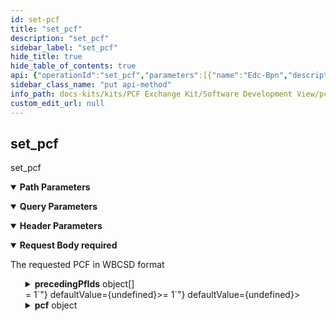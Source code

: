 ```yaml
---
id: set-pcf
title: "set_pcf"
description: "set_pcf"
sidebar_label: "set_pcf"
hide_title: true
hide_table_of_contents: true
api: {"operationId":"set_pcf","parameters":[{"name":"Edc-Bpn","description":"The caller's Catena-X BusinessPartnerNumber","example":"BPNL0000005AMPL3","in":"header","required":true,"schema":{"type":"string"}},{"name":"productId","description":"ID of the product/material the PCF referring to","example":"urn:id:8534x67","in":"path","required":true,"schema":{"type":"string"}},{"name":"requestId","description":"ID identifying the request call (same as within original PCF request), if the PUT is responding to a call. Can be dismissed in a PCF update call.","example":"2daa49aa-ee16-4df3-bca3-69ddead40419","in":"query","required":false,"schema":{"type":"string"}}],"requestBody":{"description":"The requested PCF in WBCSD format","required":true,"content":{"application/json":{"schema":{"description":"A Product (Carbon) Footprint represents the carbon footprint of a product with values as specified in the Catena-X PCF Rulebook in accordance with the WBCSD (World Business Council for Sustainable Development) Pathfinder framework and the technical specifications for PCF Data Exchange (Version 2.0.0) from the WBCSD/ PACT initiative.","type":"object","properties":{"id":{"description":"Mandatory: The product footprint identifier as specified in the Catena-X PCF Rulebook (Version 3.0.0) in accordance with the technical specifications for PCF Data Exchange (Version 2.0.0) from the WBCSD (World Business Council for Sustainable Development)/ PACT initiative.","x-samm-aspect-model-urn":"urn:samm:io.catenax.pcf:7.0.0#id","type":"string","pattern":"(^[0-9a-fA-F]{8}-[0-9a-fA-F]{4}-[0-9a-fA-F]{4}-[0-9a-fA-F]{4}-[0-9a-fA-F]{12}$)|(^urn:uuid:[0-9a-fA-F]{8}-[0-9a-fA-F]{4}-[0-9a-fA-F]{4}-[0-9a-fA-F]{4}-[0-9a-fA-F]{12}$)"},"specVersion":{"description":"Mandatory: Version of the product footprint data specification as defined in the Catena-X PCF Rulebook (Version 3.0.0) in accordance with the technical specifications for PCF Data Exchange (Version 2.0.0) from the WBCSD (World Business Council for Sustainable Development)/ PACT initiative.","x-samm-aspect-model-urn":"urn:samm:io.catenax.pcf:7.0.0#specVersion","type":"string"},"partialFullPcf":{"description":"Mandatory: Indicator for partial or full PCF (Product Carbon Footprint) declaration as specified in the Catena-X PCF Rulebook (Version 3.0.0).","x-samm-aspect-model-urn":"urn:samm:io.catenax.pcf:7.0.0#partialFullPcf","type":"string","enum":["Cradle-to-gate","Cradle-to-grave"]},"precedingPfIds":{"description":"Optional: Set of preceding PCF (Product Carbon Footprint) identifiers without duplicates as specified in the Catena-X PCF Rulebook (Version 3.0.0) in accordance with the WBCSD (World Business Council for Sustainable Development) Pathfinder framework and the technical specifications for PCF Data Exchange (Version 2.0.0) from the WBCSD/ PACT initiative. Declared as \"optional\" in WBCSD, needs to be covered by application.","x-samm-aspect-model-urn":"urn:samm:io.catenax.pcf:7.0.0#precedingPfIds","type":"array","items":{"description":"Entity for defining a preceding PCF (Product Carbon Footprint) identifier entity as specified in the Catena-X PCF Rulebook (Version 3.0.0) in accordance with the technical specifications for PCF Data Exchange (Version 2.0.0) from the WBCSD (World Business Council for Sustainable Development)/ PACT initiative.","x-samm-aspect-model-urn":"urn:samm:io.catenax.pcf:7.0.0#PrecedingPfId","type":"object","properties":{"id":{"description":"Mandatory: The product footprint identifier as specified in the Catena-X PCF Rulebook (Version 3.0.0) in accordance with the technical specifications for PCF Data Exchange (Version 2.0.0) from the WBCSD (World Business Council for Sustainable Development)/ PACT initiative.","x-samm-aspect-model-urn":"urn:samm:io.catenax.pcf:7.0.0#id","type":"string","pattern":"(^[0-9a-fA-F]{8}-[0-9a-fA-F]{4}-[0-9a-fA-F]{4}-[0-9a-fA-F]{4}-[0-9a-fA-F]{12}$)|(^urn:uuid:[0-9a-fA-F]{8}-[0-9a-fA-F]{4}-[0-9a-fA-F]{4}-[0-9a-fA-F]{4}-[0-9a-fA-F]{12}$)"}},"required":["id"]}},"version":{"description":"Mandatory: Version of the product (carbon) footprint as specified in the Catena-X PCF Rulebook (Version 3.0.0) in accordance with the technical specifications for PCF Data Exchange (Version 2.0.0) from the WBCSD (World Business Council for Sustainable Development)/ PACT initiative. In Catena-X for example set to \"0\" per default.","x-samm-aspect-model-urn":"urn:samm:io.catenax.pcf:7.0.0#version","type":"number","minimum":0},"created":{"description":"Mandatory: Timestamp of the creation of the Product (Carbon) Footprint as specified in the Catena-X PCF Rulebook (Version 3.0.0) in accordance with the technical specifications for PCF Data Exchange (Version 2.0.0) from the WBCSD (World Business Council for Sustainable Development)/ PACT initiative.","x-samm-aspect-model-urn":"urn:samm:io.catenax.pcf:7.0.0#created","type":"string","pattern":"-?([1-9][0-9]{3,}|0[0-9]{3})-(0[1-9]|1[0-2])-(0[1-9]|[12][0-9]|3[01])T(([01][0-9]|2[0-3]):[0-5][0-9]:[0-5][0-9](\\.[0-9]+)?|(24:00:00(\\.0+)?))(Z|(\\+|-)((0[0-9]|1[0-3]):[0-5][0-9]|14:00))?"},"extWBCSD_pfStatus":{"description":"Mandatory: Status indicator of a product (carbon) footprint as specified in the technical specifications for PCF Data Exchange (Version 2.0.0) from the WBCSD (World Business Council for Sustainable Development)/ PACT initiative. WBCSD specific extension, in Catena-X for example set to \"Active\" per default.","x-samm-aspect-model-urn":"urn:samm:io.catenax.pcf:7.0.0#status","type":"string","enum":["Active","Deprecated"]},"validityPeriodStart":{"description":"Optional: Start of interval during which the product (carbon) footprint is declared as valid as specified in the Catena-X PCF Rulebook (Version 3.0.0) in accordance with the technical specifications for PCF Data Exchange (Version 2.0.0) from the WBCSD (World Business Council for Sustainable Development)/ PACT initiative. If specified, the validity period start must be equal to or greater than the reference period end.","x-samm-aspect-model-urn":"urn:samm:io.catenax.pcf:7.0.0#validityPeriodStart","type":"string","pattern":"-?([1-9][0-9]{3,}|0[0-9]{3})-(0[1-9]|1[0-2])-(0[1-9]|[12][0-9]|3[01])T(([01][0-9]|2[0-3]):[0-5][0-9]:[0-5][0-9](\\.[0-9]+)?|(24:00:00(\\.0+)?))(Z|(\\+|-)((0[0-9]|1[0-3]):[0-5][0-9]|14:00))?"},"validityPeriodEnd":{"description":"Optional: End of interval during which the product (carbon) footprint is declared as valid as specified in the Catena-X PCF Rulebook (Version 3.0.0) in accordance with the technical specifications for PCF Data Exchange (Version 2.0.0) from the WBCSD (World Business Council for Sustainable Development)/ PACT initiative.","x-samm-aspect-model-urn":"urn:samm:io.catenax.pcf:7.0.0#validityPeriodEnd","type":"string","pattern":"-?([1-9][0-9]{3,}|0[0-9]{3})-(0[1-9]|1[0-2])-(0[1-9]|[12][0-9]|3[01])T(([01][0-9]|2[0-3]):[0-5][0-9]:[0-5][0-9](\\.[0-9]+)?|(24:00:00(\\.0+)?))(Z|(\\+|-)((0[0-9]|1[0-3]):[0-5][0-9]|14:00))?"},"comment":{"description":"Optional: Additional information and instructions related to the calculation of the product (carbon) footprint as specified in the Catena-X PCF Rulebook (Version 3.0.0) in accordance with the technical specifications for PCF Data Exchange (Version 2.0.0) from the WBCSD (World Business Council for Sustainable Development)/ PACT initiative.","x-samm-aspect-model-urn":"urn:samm:io.catenax.pcf:7.0.0#comment","type":"string"},"companyName":{"description":"Mandatory: Name of the product (carbon) footprint data owner as specified in the Catena-X PCF Rulebook (Version 3.0.0) in accordance with the technical specifications for PCF Data Exchange (Version 2.0.0) from the WBCSD (World Business Council for Sustainable Development)/ PACT initiative.","x-samm-aspect-model-urn":"urn:samm:io.catenax.pcf:7.0.0#companyName","type":"string","minLength":1},"companyIds":{"description":"Mandatory: Non-empty set of Uniform Resource Names (URN). Each value is supposed to uniquely identify the product (carbon) footprint data owner as specified in the Catena-X PCF Rulebook (Version 3.0.0) in accordance with the technical specifications for PCF Data Exchange (Version 2.1.0) from the WBCSD (World Business Council for Sustainable Development)/ PACT initiative. For Catena-X Industry Core compliance the set of URNs must contain at least the Business Partner Number Legal Entity (BPNL) in the specified format urn:bpn:id:BPNL[a-zA-Z0-9]{12}. ","x-samm-aspect-model-urn":"urn:samm:io.catenax.pcf:7.0.0#companyIds","type":"array","items":{"type":"string","format":"uri"},"minItems":1},"productDescription":{"description":"Optional: Free-form description of the product as specified in the Catena-X PCF Rulebook (Version 3.0.0) in accordance with the technical specifications for PCF Data Exchange (Version 2.0.0) from the WBCSD (World Business Council for Sustainable Development)/ PACT initiative.","x-samm-aspect-model-urn":"urn:samm:io.catenax.pcf:7.0.0#productDescription","type":"string"},"productIds":{"description":"Mandatory: Non-empty set of product identifiers. Each value is supposed to uniquely identify the product as specified in the Catena-X PCF Rulebook (Version 3.0.0) in accordance with the technical specifications for PCF Data Exchange (Version 2.1.0) from the WBCSD (World Business Council for Sustainable Development)/ PACT initiative. In Catena-X productId corresponds with Industry Core manufacturerPartId.","x-samm-aspect-model-urn":"urn:samm:io.catenax.pcf:7.0.0#productIds","type":"array","items":{"type":"string","format":"uri"},"minItems":1},"extWBCSD_productCodeCpc":{"description":"Mandatory: UN (United Nations) Product Classification Code (CPC - Central Classification Code) of a given product as specified the technical specifications for PCF Data Exchange (Version 2.0.0) from the WBCSD (World Business Council for Sustainable Development)/ PACT initiative. WBCSD specific extension, which will probably be declared as \"optional\" in a later WBCSD specification version. In Catena-X for example specified with default value \"011-99000\".","x-samm-aspect-model-urn":"urn:samm:io.catenax.pcf:7.0.0#productCategoryCpc","type":"string"},"productName":{"description":"Mandatory: Non-empty trade name of a product as specified in the Catena-X PCF Rulebook (Version 3.0.0) in accordance with the technical specifications for PCF Data Exchange (Version 2.1.0) from the WBCSD (World Business Council for Sustainable Development)/ PACT initiative. In Catena-X productNameCompany corresponds with Industry Core nameAtManufacturer. ","x-samm-aspect-model-urn":"urn:samm:io.catenax.pcf:7.0.0#productNameCompany","type":"string","minLength":1},"pcf":{"description":"A PCF (Product Carbon Footprint) represents the carbon footprint of a product and related data as specified in the Catena-X PCF Rulebook (Version 3.0.0) in accordance with the technical specifications for PCF Data Exchange (Version 2.0.0) from the WBCSD (World Business Council for Sustainable Development)/ PACT initiative.","x-samm-aspect-model-urn":"urn:samm:io.catenax.pcf:7.0.0#pcf","type":"object","allOf":[{"description":"Entity for defining a PCF (Product Carbon Footprint) as specified in the Catena-X PCF Rulebook (Version 3.0.0) in accordance with the technical specifications for PCF Data Exchange (Version 2.0.0) from the WBCSD (World Business Council for Sustainable Development)/ PACT initiative.","x-samm-aspect-model-urn":"urn:samm:io.catenax.pcf:7.0.0#PcfEntity","type":"object","properties":{"declaredUnit":{"description":"Mandatory: Unit of analysis of a product in context of the PCF (product carbon footprint) as specified in the Catena-X PCF Rulebook (Version 3.0.0) in accordance with the technical specifications for PCF Data Exchange (Version 2.0.0) from the WBCSD (World Business Council for Sustainable Development)/ PACT initiative. In Catena-X for example list of valid units includes \"piece\".","x-samm-aspect-model-urn":"urn:samm:io.catenax.pcf:7.0.0#declaredUnit","type":"string","enum":["liter","kilogram","cubic meter","kilowatt hour","megajoule","ton kilometer","square meter","piece"]},"unitaryProductAmount":{"description":"Mandatory: Amount of units contained within a product in context of the PCF (Product Carbon Footprint) as specified in the Catena-X PCF Rulebook (Version 3.0.0) in accordance with the technical specifications for PCF Data Exchange (Version 2.0.0) from the WBCSD (World Business Council for Sustainable Development)/ PACT initiative.","x-samm-aspect-model-urn":"urn:samm:io.catenax.pcf:7.0.0#unitaryProductAmount","type":"number","minimum":0,"exclusiveMinimum":true},"productMassPerDeclaredUnit":{"description":"Mandatory: Mass of a product per declared unit (net, unpackaged) in context of the PCF (Product Carbon Footprint) as specified in the Catena-X PCF Rulebook (Version 3.0.0).","x-samm-aspect-model-urn":"urn:samm:io.catenax.pcf:7.0.0#productMassPerDeclaredUnit","type":"number","minimum":0,"exclusiveMinimum":false},"exemptedEmissionsPercent":{"description":"Mandatory: Applied cut-off percentage of emissions excluded from PCF (Product Carbon Footprint).\nFor accordance with Catena-X PCF Rulebook (Version 3.0.0) <3%.","x-samm-aspect-model-urn":"urn:samm:io.catenax.pcf:7.0.0#exemptedEmissionsPercent","type":"number","maximum":5,"exclusiveMaximum":false,"minimum":0,"exclusiveMinimum":false},"exemptedEmissionsDescription":{"description":"Optional: Rationale behind exclusion of specific PCF (Product Carbon Footprint) emissions as specified in the Catena-X PCF Rulebook (Version 3.0.0) in accordance with the technical specifications for PCF Data Exchange (Version 2.0.0) from the WBCSD (World Business Council for Sustainable Development)/ PACT initiative.","x-samm-aspect-model-urn":"urn:samm:io.catenax.pcf:7.0.0#exemptedEmissionsDescription","type":"string"},"boundaryProcessesDescription":{"description":"Optional: Processes attributable to each lifecycle stage as specified in the Catena-X PCF Rulebook (Version 3.0.0) in accordance with the technical specifications for PCF Data Exchange (Version 2.0.0) from the WBCSD (World Business Council for Sustainable Development)/ PACT initiative.","x-samm-aspect-model-urn":"urn:samm:io.catenax.pcf:7.0.0#boundaryProcessesDescription","type":"string"},"geographyCountrySubdivision":{"description":"Optional: Subdivision of a country which must be an ISO 3166-2 subdivision code as specified in the Catena-X PCF Rulebook (Version 3.0.0) in accordance with the technical specifications for PCF Data Exchange (Version 2.0.0) from the WBCSD (World Business Council for Sustainable Development)/ PACT initiative.","x-samm-aspect-model-urn":"urn:samm:io.catenax.pcf:7.0.0#geographyCountrySubdivision","type":"string","pattern":"([A-Z]{2}-[A-Z0-9]{1,3}|)"},"geographyCountry":{"description":"Optional: Two letter country code that must conform to data type ISO 3166CC as specified in the Catena-X PCF Rulebook (Version 3.0.0) in accordance with the technical specifications for PCF Data Exchange (Version 2.0.0) from the WBCSD (World Business Council for Sustainable Development)/ PACT initiative.","x-samm-aspect-model-urn":"urn:samm:io.catenax.pcf:7.0.0#geographyCountry","type":"string","pattern":"([A-Z]{2})"},"geographyRegionOrSubregion":{"description":"Mandatory: Region according to list as specified in the Catena-X PCF Rulebook (Version 3.0.0) in accordance with the technical specifications for PCF Data Exchange (Version 2.0.0) from the WBCSD (World Business Council for Sustainable Development)/ PACT initiative.","x-samm-aspect-model-urn":"urn:samm:io.catenax.pcf:7.0.0#geographyRegionOrSubregion","type":"string","enum":["Africa","Americas","Asia","Europe","Oceania","Australia and New Zealand","Central Asia","Eastern Asia","Eastern Europe","Latin America and the Caribbean","Melanesia","Micronesia","Northern Africa","Northern America","Northern Europe","Polynesia","South-eastern Asia","Southern Asia","Southern Europe","Sub-Saharan Africa","Western Asia","Western Europe","Global","Several"]},"referencePeriodStart":{"description":"Mandatory: Start of time boundary for which a PCF (Product Carbon Footprint) value is considered to be representative as specified in the Catena-X PCF Rulebook (Version 3.0.0) in accordance with the technical specifications for PCF Data Exchange (Version 2.0.0) from the WBCSD (World Business Council for Sustainable Development)/ PACT initiative.","x-samm-aspect-model-urn":"urn:samm:io.catenax.pcf:7.0.0#referencePeriodStart","type":"string","pattern":"-?([1-9][0-9]{3,}|0[0-9]{3})-(0[1-9]|1[0-2])-(0[1-9]|[12][0-9]|3[01])T(([01][0-9]|2[0-3]):[0-5][0-9]:[0-5][0-9](\\.[0-9]+)?|(24:00:00(\\.0+)?))(Z|(\\+|-)((0[0-9]|1[0-3]):[0-5][0-9]|14:00))?"},"referencePeriodEnd":{"description":"Mandatory: End of time boundary for which a PCF (Product Carbon Footprint) value is considered to be representative as specified in the Catena-X PCF Rulebook (Version 3.0.0) in accordance with the technical specifications for PCF Data Exchange (Version 2.0.0) from the WBCSD (World Business Council for Sustainable Development)/ PACT initiative.","x-samm-aspect-model-urn":"urn:samm:io.catenax.pcf:7.0.0#referencePeriodEnd","type":"string","pattern":"-?([1-9][0-9]{3,}|0[0-9]{3})-(0[1-9]|1[0-2])-(0[1-9]|[12][0-9]|3[01])T(([01][0-9]|2[0-3]):[0-5][0-9]:[0-5][0-9](\\.[0-9]+)?|(24:00:00(\\.0+)?))(Z|(\\+|-)((0[0-9]|1[0-3]):[0-5][0-9]|14:00))?"},"crossSectoralStandardsUsed":{"description":"Mandatory: Discloses the cross-sectoral standards applied for calculating or allocating GHG (Greenhouse Gas) emissions as specified in the Catena-X PCF Rulebook (Version 3.0.0) in accordance with the technical specifications for PCF Data Exchange (Version 2.0.0) from the WBCSD (World Business Council for Sustainable Development)/ PACT initiative.","x-samm-aspect-model-urn":"urn:samm:io.catenax.pcf:7.0.0#crossSectoralStandardsUsed","type":"array","items":{"description":"Entity for defining an accounting standard used for product carbon footprint calculation as specified in the Catena-X PCF Rulebook (Version 3.0.0) in accordance with the technical specifications for PCF Data Exchange (Version 2.0.0) from the WBCSD (World Business Council for Sustainable Development)/ PACT initiative.","x-samm-aspect-model-urn":"urn:samm:io.catenax.pcf:7.0.0#CrossSectoralStandard","type":"object","properties":{"crossSectoralStandard":{"description":"Mandatory: Discloses a cross-sectoral standard applied for calculating or allocating GHG (Greenhouse Gas) emissions as specified in the Catena-X PCF Rulebook (Version 3.0.0) in accordance with the technical specifications for PCF Data Exchange (Version 2.0.0) from the WBCSD (World Business Council for Sustainable Development)/ PACT initiative.","x-samm-aspect-model-urn":"urn:samm:io.catenax.pcf:7.0.0#crossSectoralStandard","type":"string","enum":["ISO Standard 14067","ISO Standard 14044","Pathfinder v1","Pathfinder v2","PAS 2050","ISO Standard 14040","ISO Standard 14041","ISO Standard 14042","ISO Standard 14043","PEF","Other","GHG Protocol Product Standard"]}},"required":["crossSectoralStandard"]}},"productOrSectorSpecificRules":{"description":"Mandatory: Product or sector specific rules applied for calculating or allocating GHG (Greenhouse Gas) emissions, e.g. PCRs (Product Category Rules), including operators or publishers and according rule names as specified in the Catena-X PCF Rulebook (Version 3.0.0) in accordance with the technical specifications for PCF Data Exchange (Version 2.0.0) from the WBCSD (World Business Council for Sustainable Development)/ PACT initiative.","x-samm-aspect-model-urn":"urn:samm:io.catenax.pcf:7.0.0#productOrSectorSpecificRules","type":"array","items":{"description":"Entity for defining a product or sector specific rule of a product carbon footprint as specified in the Catena-X PCF Rulebook (Version 3.0.0) in accordance with the technical specifications for PCF Data Exchange (Version 2.0.0) from the WBCSD (World Business Council for Sustainable Development)/ PACT initiative.","x-samm-aspect-model-urn":"urn:samm:io.catenax.pcf:7.0.0#ProductOrSectorSpecificRule","type":"object","properties":{"extWBCSD_operator":{"description":"Mandatory: Operator of PCR (Product Category Rule)/ PSR (Product Specific Rule) as specified in the technical specifications for PCF Data Exchange (Version 2.0.0) from the WBCSD (World Business Council for Sustainable Development)/ PACT initiative. WBCSD specific extension, in Catena-X for example must always be \"Other\".","x-samm-aspect-model-urn":"urn:samm:io.catenax.pcf:7.0.0#operator","type":"string","enum":["PEF","EPD International","Other"]},"productOrSectorSpecificRules":{"description":"Mandatory: Product-specific or sector-specific set of rules used for calculating or allocating GHG (Greenhouse Gas) emissions applied from the specified operator as specified in the Catena-X PCF Rulebook (Version 3.0.0) in accordance with the technical specifications for PCF Data Exchange (Version 2.0.0) from the WBCSD (World Business Council for Sustainable Development)/ PACT initiative.","x-samm-aspect-model-urn":"urn:samm:io.catenax.pcf:7.0.0#ruleNames","type":"array","items":{"description":"Name of a rule applied by a specified operator as specified in the Catena-X PCF Rulebook (Version 3.0.0) in accordance with the technical specifications for PCF Data Exchange (Version 2.0.0) from the WBCSD (World Business Council for Sustainable Development)/ PACT initiative.","x-samm-aspect-model-urn":"urn:samm:io.catenax.pcf:7.0.0#RuleName","type":"object","properties":{"ruleName":{"description":"Name of a rule applied by a specific operator as specified in the Catena-X PCF Rulebook (Version 3.0.0) in accordance with the technical specifications for PCF Data Exchange (Version 2.0.0) from the WBCSD (World Business Council for Sustainable Development)/ PACT initiative.","x-samm-aspect-model-urn":"urn:samm:io.catenax.pcf:7.0.0#ruleName","type":"string","minLength":1}},"required":["ruleName"]},"uniqueItems":true,"minItems":1},"extWBCSD_otherOperatorName":{"description":"Optional: Other operator of PCR (Product Category Rule)/ PSR (Product Specific Rule) as specified in the technical specifications for PCF Data Exchange (Version 2.0.0) from the WBCSD (World Business Council for Sustainable Development)/ PACT initiative. WBCSD specific extension, in Catena-X for example specified by a default value.","x-samm-aspect-model-urn":"urn:samm:io.catenax.pcf:7.0.0#otherOperatorName","type":"string","minLength":1}},"required":["extWBCSD_operator","productOrSectorSpecificRules"]},"uniqueItems":true},"extWBCSD_characterizationFactors":{"description":"Mandatory: IPCC (Intergovernmental Panel on Climate Change) version of the GWP (Global Warming Potential) characterization factors used for calculating the PCF (Product Carbon Footprint) as specified in the technical specifications for PCF Data Exchange (Version 2.0.0) from the WBCSD (World Business Council for Sustainable Development)/ PACT initiative. WBCSD specific extension, in Catena-X for example specified by default with value \\\"AR6\\\". Default value can be overwritten.","x-samm-aspect-model-urn":"urn:samm:io.catenax.pcf:7.0.0#characterizationFactors","type":"string","enum":["AR5","AR6"]},"extWBCSD_allocationRulesDescription":{"description":"Optional: Allocation rules used and underlying reasoning in context of a product carbon footprint as specified in the technical specifications for PCF Data Exchange (Version 2.0.0) from the WBCSD (World Business Council for Sustainable Development)/ PACT initiative. WBCSD specific extension, in Catena-X for example specified by default with value \"In accordance with Catena-X PCF Rulebook (Version 3.0.0)\".","x-samm-aspect-model-urn":"urn:samm:io.catenax.pcf:7.0.0#allocationRulesDescription","type":"string"},"extTFS_allocationWasteIncineration":{"description":"Mandatory: Allocation approach used for waste incineration with energy recovery as specified by the TFS (Together For Sustainability) initiative. In Catena-X for example must be specified by value \"cut-off\".","x-samm-aspect-model-urn":"urn:samm:io.catenax.pcf:7.0.0#allocationWasteIncineration","type":"string","enum":["cut-off","reverse cut-off","system expansion"]},"primaryDataShare":{"description":"Mandatory starting 2025: Share of primary data in percent as specified in the Catena-X PCF Rulebook (Version 3.0.0) in accordance with the technical specifications for PCF Data Exchange (Version 2.0.0) from the WBCSD (World Business Council for Sustainable Development)/ PACT initiative.","x-samm-aspect-model-urn":"urn:samm:io.catenax.pcf:7.0.0#primaryDataShare","type":"number","maximum":100,"exclusiveMaximum":false,"minimum":0,"exclusiveMinimum":false},"secondaryEmissionFactorSources":{"description":"Mandatory: Emission factors used for the PCF (Product Carbon Footprint) calculation as specified in the Catena-X PCF Rulebook (Version 3.0.0) in accordance with the technical specifications for PCF Data Exchange (Version 2.0.0) from the WBCSD (World Business Council for Sustainable Development)/ PACT initiative.","x-samm-aspect-model-urn":"urn:samm:io.catenax.pcf:7.0.0#secondaryEmissionFactorSources","type":"array","items":{"description":"Entity for defining an emission factor data source used to calculate a product carbon footprint as specified in the Catena-X PCF Rulebook (Version 3.0.0) in accordance with the technical specifications for PCF Data Exchange (Version 2.0.0) from the WBCSD (World Business Council for Sustainable Development)/ PACT initiative.","x-samm-aspect-model-urn":"urn:samm:io.catenax.pcf:7.0.0#EmissionFactorDS","type":"object","properties":{"secondaryEmissionFactorSource":{"description":"Mandatory: Emission factor data source used to calculate a product carbon footprint as specified in the Catena-X PCF Rulebook (Version 3.0.0) in accordance with the technical specifications for PCF Data Exchange (Version 2.0.0) from the WBCSD (World Business Council for Sustainable Development)/ PACT initiative.","x-samm-aspect-model-urn":"urn:samm:io.catenax.pcf:7.0.0#emissionFactorDS","type":"string"}},"required":["secondaryEmissionFactorSource"]},"uniqueItems":true},"dataQualityRating":{"description":"Mandatory starting 2025: Quantitative data quality indicators of a PCF (Product Carbon Footprint) as specified in the Catena-X PCF Rulebook (Version 3.0.0) in accordance with the technical specifications for PCF Data Exchange (Version 2.0.0) from the WBCSD (World Business Council for Sustainable Development)/ PACT initiative.","x-samm-aspect-model-urn":"urn:samm:io.catenax.pcf:7.0.0#dqi","type":"object","properties":{"coveragePercent":{"description":"Mandatory starting 2025: Percentage of PCF (Product Carbon Footprint) included in the data quality assessment based on the >5% emissions threshold as specified in the Catena-X PCF Rulebook (Version 3.0.0) in accordance with the technical specifications for PCF Data Exchange (Version 2.0.0) from the WBCSD (World Business Council for Sustainable Development)/ PACT initiative. In Catena-X for example set to \"100\" per default.","x-samm-aspect-model-urn":"urn:samm:io.catenax.pcf:7.0.0#coveragePercent","type":"number","maximum":100,"exclusiveMaximum":false,"minimum":0,"exclusiveMinimum":false},"technologicalDQR":{"description":"Optional: Technological representativeness of the sources used for PCF (Product Carbon Footprint) calculation based on weighted average of all inputs representing >5% of PCF emissions. Specified in the Catena-X PCF Rulebook (Version 3.0.0) in accordance with the technical specifications for PCF Data Exchange (Version 2.0.0) from the WBCSD (World Business Council for Sustainable Development)/ PACT initiative.","x-samm-aspect-model-urn":"urn:samm:io.catenax.pcf:7.0.0#technologicalDQR","type":"number","maximum":3,"exclusiveMaximum":false,"minimum":1,"exclusiveMinimum":false},"temporalDQR":{"description":"Optional: Temporal representativeness of the sources used for PCF (Product Carbon Footprint) calculation based on weighted average of all inputs representing >5% of PCF emissions. Specified in the Catena-X PCF Rulebook (Version 3.0.0) in accordance with the technical specifications for PCF Data Exchange (Version 2.0.0) from the WBCSD (World Business Council for Sustainable Development)/ PACT initiative.","x-samm-aspect-model-urn":"urn:samm:io.catenax.pcf:7.0.0#temporalDQR","type":"number","maximum":3,"exclusiveMaximum":false,"minimum":1,"exclusiveMinimum":false},"geographicalDQR":{"description":"Optional: Geographical representativeness of the sources used for PCF (Product Carbon Footprint) calculation based on weighted average of all inputs representing >5% of PCF emissions. Specified in the Catena-X PCF Rulebook (Version 3.0.0) in accordance with the technical specifications for PCF Data Exchange (Version 2.0.0) from the WBCSD (World Business Council for Sustainable Development)/ PACT initiative.","x-samm-aspect-model-urn":"urn:samm:io.catenax.pcf:7.0.0#geographicalDQR","type":"number","maximum":3,"exclusiveMaximum":false,"minimum":1,"exclusiveMinimum":false},"completenessDQR":{"description":"Optional: Completeness of the data collected for PCF (Product Carbon Footprint) calculation based on weighted average of all inputs representing >5% of PCF emissions. Specified in the Catena-X PCF Rulebook (Version 3.0.0) in accordance with the technical specifications for PCF Data Exchange (Version 2.0.0) from the WBCSD (World Business Council for Sustainable Development)/ PACT initiative.","x-samm-aspect-model-urn":"urn:samm:io.catenax.pcf:7.0.0#completenessDQR","type":"number","maximum":3,"exclusiveMaximum":false,"minimum":1,"exclusiveMinimum":false},"reliabilityDQR":{"description":"Optional: Reliability of the data collected for PCF (Product Carbon Footprint) calculation based on weighted average of all inputs representing >5% of PCF emissions. Specified in the Catena-X PCF Rulebook (Version 3.0.0) in accordance with the technical specifications for PCF Data Exchange (Version 2.0.0) from the WBCSD (World Business Council for Sustainable Development)/ PACT initiative.","x-samm-aspect-model-urn":"urn:samm:io.catenax.pcf:7.0.0#reliabilityDQR","type":"number","maximum":3,"exclusiveMaximum":false,"minimum":1,"exclusiveMinimum":false}}},"extWBCSD_packagingEmissionsIncluded":{"description":"Mandatory: The Catena-X PCF Rulebook requires to include packaging from a system boundary perspective. \"FALSE\" is only possible due to the application of the cut-off rule.\nFlag indicating whether packaging emissions are included in a PCF (Product Carbon Footprint) as specified in the technical specifications for PCF Data Exchange (Version 2.0.0) from the WBCSD (World Business Council for Sustainable Development)/ PACT initiative. WBCSD specific extension.","x-samm-aspect-model-urn":"urn:samm:io.catenax.pcf:7.0.0#packagingEmissionsIncluded","type":"boolean"},"pcfExcludingBiogenic":{"description":"Mandatory: Product carbon footprint of a product excluding biogenic emissions as specified in the Catena-X PCF Rulebook (Version 3.0.0) in accordance with the technical specifications for PCF Data Exchange (Version 2.0.0) from the WBCSD (World Business Council for Sustainable Development)/ PACT initiative.","x-samm-aspect-model-urn":"urn:samm:io.catenax.pcf:7.0.0#pcfExcludingBiogenic","type":"number","minimum":0,"exclusiveMinimum":false},"pcfIncludingBiogenic":{"description":"Mandatory starting 2025: Product carbon footprint of a product including biogenic emissions as specified in the Catena-X PCF Rulebook (Version 3.0.0) in accordance with the technical specifications for PCF Data Exchange (Version 2.0.0) from the WBCSD (World Business Council for Sustainable Development)/ PACT initiative. Optional value in current specification version but will be mandatory in future version.","x-samm-aspect-model-urn":"urn:samm:io.catenax.pcf:7.0.0#pcfIncludingBiogenic","type":"number"},"fossilGhgEmissions":{"description":"Mandatory starting 2025: Emissions from combustion of fossil sources as specified in the Catena-X PCF Rulebook (Version 3.0.0) in accordance with the technical specifications for PCF Data Exchange (Version 2.0.0) from the WBCSD (World Business Council for Sustainable Development)/ PACT initiative. Identical to \"pcfExcludingBiogenic\", will be removed in later version.","x-samm-aspect-model-urn":"urn:samm:io.catenax.pcf:7.0.0#fossilGhgEmissions","type":"number","minimum":0,"exclusiveMinimum":false},"biogenicCarbonEmissionsOtherThanCO2":{"description":"Mandatory starting 2025: GWP (Global Warming Potential) of biogenic CO2e-emissions in production phase which contain only GHG (Greenhouse Gas) emissions other than CO2 - excludes biogenic CO2. For specification see Catena-X PCF Rulebook (Version 3.0.0).","x-samm-aspect-model-urn":"urn:samm:io.catenax.pcf:7.0.0#biogenicCarbonEmissionsOtherThanCO2","type":"number","minimum":0,"exclusiveMinimum":false},"biogenicCarbonWithdrawal":{"description":"Mandatory starting 2025: Biogenic carbon content in the product converted to CO2e as specified in the Catena-X PCF Rulebook (Version 3.0.0) in accordance with the technical specifications for PCF Data Exchange (Version 2.1.0) from the WBCSD (World Business Council for Sustainable Development)/ PACT initiative.","x-samm-aspect-model-urn":"urn:samm:io.catenax.pcf:7.0.0#biogenicCarbonWithdrawal","type":"number","maximum":0,"exclusiveMaximum":false},"dlucGhgEmissions":{"description":"Mandatory starting 2025: Direct land use change CO2e emissions in context of a product carbon footprint as specified in the Catena-X PCF Rulebook (Version 3.0.0) in accordance with the technical specifications for PCF Data Exchange (Version 2.0.0) from the WBCSD (World Business Council for Sustainable Development)/ PACT initiative.","x-samm-aspect-model-urn":"urn:samm:io.catenax.pcf:7.0.0#dlucGhgEmissions","type":"number","minimum":0,"exclusiveMinimum":false},"extTFS_luGhgEmissions":{"description":"Mandatory starting 2025: Land use CO2 emissions in context of a product carbon footprint as specified by the TFS (Together For Sustainability) initiative. TFS specific extension.","x-samm-aspect-model-urn":"urn:samm:io.catenax.pcf:7.0.0#luGhgEmissions","type":"number"},"aircraftGhgEmissions":{"description":"Mandatory starting 2025: GHG (Greenhouse Gas) emissions resulting from aircraft engine usage for the transport of the product as specified in the Catena-X PCF Rulebook (Version 3.0.0) in accordance with the technical specifications for PCF Data Exchange (Version 2.0.0) from the WBCSD (World Business Council for Sustainable Development)/ PACT initiative.","x-samm-aspect-model-urn":"urn:samm:io.catenax.pcf:7.0.0#aircraftGhgEmissions","type":"number","minimum":0,"exclusiveMinimum":false},"extWBCSD_packagingGhgEmissions":{"description":"Optional: Emissions resulting from the packaging of the product as specified in the technical specifications for PCF Data Exchange (Version 2.0.0) from the WBCSD (World Business Council for Sustainable Development)/ PACT initiative. WBCSD specific extension. In Catena-X not relevant to be reported separately.","x-samm-aspect-model-urn":"urn:samm:io.catenax.pcf:7.0.0#packagingGhgEmissions","type":"number","minimum":0,"exclusiveMinimum":false},"distributionStagePcfExcludingBiogenic":{"description":"Optional: Product carbon footprint for the distribution stage of a product excluding biogenic emissions as specified in the Catena-X PCF Rulebook (Version 3.0.0).","x-samm-aspect-model-urn":"urn:samm:io.catenax.pcf:7.0.0#distributionStagePcfExcludingBiogenic","type":"number","minimum":0,"exclusiveMinimum":false},"distributionStagePcfIncludingBiogenic":{"description":"Optional: Product carbon footprint for the distribution stage of a product including biogenic emissions as specified in the Catena-X PCF Rulebook (Version 3.0.0).","x-samm-aspect-model-urn":"urn:samm:io.catenax.pcf:7.0.0#distributionStagePcfIncludingBiogenic","type":"number"},"distributionStageFossilGhgEmissions":{"description":"Optional: Emissions from the combustion of fossil sources in the distribution stage as specified in the Catena-X PCF Rulebook (Version 3.0.0).","x-samm-aspect-model-urn":"urn:samm:io.catenax.pcf:7.0.0#distributionStageFossilGhgEmissions","type":"number","minimum":0,"exclusiveMinimum":false},"distributionStageBiogenicCarbonEmissionsOtherThanCO2":{"description":"Optional: GWP (Global Warming Potential) of biogenic CO2e-emissions in distribution phase which contain only GHG (Greenhouse Gas) emissions other than CO2 ? excludes biogenic CO2. For specification see Catena-X PCF Rulebook (Version 3.0.0).","x-samm-aspect-model-urn":"urn:samm:io.catenax.pcf:7.0.0#distributionStageBiogenicCarbonEmissionsOtherThanCO2","type":"number","minimum":0,"exclusiveMinimum":false},"distributionStageBiogenicCarbonWithdrawal":{"description":"Optional: GWP (Global Warming Potential) of biogenic CO2-withdrawal in distribution stage (biogenic CO2 contained in the product) as specified in the Catena-X PCF Rulebook (Version 3.0.0).","x-samm-aspect-model-urn":"urn:samm:io.catenax.pcf:7.0.0#distributionStageBiogenicCarbonWithdrawal","type":"number","maximum":0,"exclusiveMaximum":false},"extTFS_distributionStageDlucGhgEmissions":{"description":"Optional: Direct land use change CO2 emissions during distribution stage in context of a product carbon footprint as specified by the TFS (Together For Sustainability) initiative. TFS specific extension.","x-samm-aspect-model-urn":"urn:samm:io.catenax.pcf:7.0.0#distributionStageDlucGhgEmissions","type":"number","minimum":0,"exclusiveMinimum":false},"extTFS_distributionStageLuGhgEmissions":{"description":"Optional: Land use CO2 emissions in context of a product carbon footprint as specified by the TFS (Together For Sustainability) initiative. TFS specific extension.","x-samm-aspect-model-urn":"urn:samm:io.catenax.pcf:7.0.0#distributionStageLuGhgEmissions","type":"number"},"carbonContentTotal":{"description":"Mandatory starting 2025: Total carbon content per declared unit in context of a product carbon footprint as specified in the Catena-X PCF Rulebook (Version 3.0.0).","x-samm-aspect-model-urn":"urn:samm:io.catenax.pcf:7.0.0#carbonContentTotal","type":"number","minimum":0,"exclusiveMinimum":false},"extWBCSD_fossilCarbonContent":{"description":"Mandatory starting 2025: Fossil carbon amount embodied in a product as specified in the technical specifications for PCF Data Exchange (Version 2.1.0) from the WBCSD (World Business Council for Sustainable Development)/ PACT initiative. Must be calculated with kgC (kilogram Carbon) / declaredUnit equal to or greater zero; WBCSD specific extension, in Catena-X specified by a calculated value.","x-samm-aspect-model-urn":"urn:samm:io.catenax.pcf:7.0.0#fossilCarbonContent","type":"number","minimum":0,"exclusiveMinimum":false},"carbonContentBiogenic":{"description":"Mandatory starting 2025: Biogenic carbon amount embodied in a product as specified in the Catena-X PCF Rulebook (Version 3.0.0) in accordance with the technical specifications for PCF Data Exchange (Version 2.1.0) from the WBCSD (World Business Council for Sustainable Development)/ PACT initiative. Must be calculated with kgC (kilogram Carbon) / declaredUnit equal to or greater zero.","x-samm-aspect-model-urn":"urn:samm:io.catenax.pcf:7.0.0#biogenicCarbonContent","type":"number","minimum":0,"exclusiveMinimum":false},"distributionStageAircraftGhgEmissions":{"description":"Optional: GHG (Greenhouse Gas) emissions for the distribution stage resulting from aircraft engine usage for the transport of the product as specified in the Catena-X PCF Rulebook (Version 3.0.0) in accordance with the technical specifications for PCF Data Exchange (Version 2.0.0) from the WBCSD (World Business Council for Sustainable Development)/ PACT initiative.","x-samm-aspect-model-urn":"urn:samm:io.catenax.pcf:7.0.0#distributionStageAircraftGhgEmissions","type":"number","minimum":0,"exclusiveMinimum":false}},"required":["declaredUnit","unitaryProductAmount","productMassPerDeclaredUnit","exemptedEmissionsPercent","geographyRegionOrSubregion","referencePeriodStart","referencePeriodEnd","crossSectoralStandardsUsed","productOrSectorSpecificRules","extWBCSD_characterizationFactors","extTFS_allocationWasteIncineration","secondaryEmissionFactorSources","extWBCSD_packagingEmissionsIncluded","pcfExcludingBiogenic"]}]},"pcfLegalStatement":{"description":"Optional: Option for legal statement/ disclaimer as specified in the Catena-X PCF Rulebook (Version 3.0.0).","x-samm-aspect-model-urn":"urn:samm:io.catenax.pcf:7.0.0#pcfLegalStatement","type":"string"}},"required":["id","specVersion","partialFullPcf","version","created","extWBCSD_pfStatus","companyName","companyIds","productIds","extWBCSD_productCodeCpc","productName","pcf"]}}}},"responses":{"200":{"description":""}},"description":"set_pcf","method":"put","path":"/productIds/{productId}","jsonRequestBodyExample":{"id":"string","specVersion":"string","partialFullPcf":"Cradle-to-gate","precedingPfIds":[{"id":"string"}],"version":0,"created":"string","extWBCSD_pfStatus":"Active","validityPeriodStart":"string","validityPeriodEnd":"string","comment":"string","companyName":"string","companyIds":["string"],"productDescription":"string","productIds":["string"],"extWBCSD_productCodeCpc":"string","productName":"string","pcf":{"declaredUnit":"liter","unitaryProductAmount":0,"productMassPerDeclaredUnit":0,"exemptedEmissionsPercent":0,"exemptedEmissionsDescription":"string","boundaryProcessesDescription":"string","geographyCountrySubdivision":"string","geographyCountry":"string","geographyRegionOrSubregion":"Africa","referencePeriodStart":"string","referencePeriodEnd":"string","crossSectoralStandardsUsed":[{"crossSectoralStandard":"ISO Standard 14067"}],"productOrSectorSpecificRules":[{"extWBCSD_operator":"PEF","productOrSectorSpecificRules":[{"ruleName":"string"}],"extWBCSD_otherOperatorName":"string"}],"extWBCSD_characterizationFactors":"AR5","extWBCSD_allocationRulesDescription":"string","extTFS_allocationWasteIncineration":"cut-off","primaryDataShare":0,"secondaryEmissionFactorSources":[{"secondaryEmissionFactorSource":"string"}],"dataQualityRating":{"coveragePercent":0,"technologicalDQR":0,"temporalDQR":0,"geographicalDQR":0,"completenessDQR":0,"reliabilityDQR":0},"extWBCSD_packagingEmissionsIncluded":true,"pcfExcludingBiogenic":0,"pcfIncludingBiogenic":0,"fossilGhgEmissions":0,"biogenicCarbonEmissionsOtherThanCO2":0,"biogenicCarbonWithdrawal":0,"dlucGhgEmissions":0,"extTFS_luGhgEmissions":0,"aircraftGhgEmissions":0,"extWBCSD_packagingGhgEmissions":0,"distributionStagePcfExcludingBiogenic":0,"distributionStagePcfIncludingBiogenic":0,"distributionStageFossilGhgEmissions":0,"distributionStageBiogenicCarbonEmissionsOtherThanCO2":0,"distributionStageBiogenicCarbonWithdrawal":0,"extTFS_distributionStageDlucGhgEmissions":0,"extTFS_distributionStageLuGhgEmissions":0,"carbonContentTotal":0,"extWBCSD_fossilCarbonContent":0,"carbonContentBiogenic":0,"distributionStageAircraftGhgEmissions":0},"pcfLegalStatement":"string"},"info":{"title":"Catena-X-pcf-request-endpoint","version":"1.1.1"},"postman":{"name":"set pcf","description":{"type":"text/plain"},"url":{"path":["productIds",":productId"],"host":["{{baseUrl}}"],"query":[{"disabled":false,"description":{"content":"ID identifying the request call (same as within original PCF request), if the PUT is responding to a call. Can be dismissed in a PCF update call.","type":"text/plain"},"key":"requestId","value":""}],"variable":[{"disabled":false,"description":{"content":"(Required) ID of the product/materiual the PCF referring to","type":"text/plain"},"type":"any","value":"","key":"productId"}]},"header":[{"disabled":false,"description":{"content":"(Required) The caller's Catena-X BusinessPartnerNumber","type":"text/plain"},"key":"Edc-Bpn","value":""},{"key":"Content-Type","value":"application/json"}],"method":"PUT","body":{"mode":"raw","raw":"\"\"","options":{"raw":{"language":"json"}}}}}
sidebar_class_name: "put api-method"
info_path: docs-kits/kits/PCF Exchange Kit/Software Development View/pcf-exchange-api//catena-x-pcf-request-endpoint
custom_edit_url: null
---
```



## set_pcf



set_pcf

<details style={{"marginBottom":"1rem"}} data-collapsed={false} open={true}><summary style={{}}><strong>Path Parameters</strong></summary><div><ul><ParamsItem className={"paramsItem"} param={{"name":"productId","description":"ID of the product/materiual the PCF referring to","example":"urn:id:8534x67","in":"path","required":true,"schema":{"type":"string"}}}></ParamsItem></ul></div></details><details style={{"marginBottom":"1rem"}} data-collapsed={false} open={true}><summary style={{}}><strong>Query Parameters</strong></summary><div><ul><ParamsItem className={"paramsItem"} param={{"name":"requestId","description":"ID identifying the request call (same as within original PCF request), if the PUT is responding to a call. Can be dismissed in a PCF update call.","example":"2daa49aa-ee16-4df3-bca3-69ddead40419","in":"query","required":false,"schema":{"type":"string"}}}></ParamsItem></ul></div></details><details style={{"marginBottom":"1rem"}} data-collapsed={false} open={true}><summary style={{}}><strong>Header Parameters</strong></summary><div><ul><ParamsItem className={"paramsItem"} param={{"name":"Edc-Bpn","description":"The caller's Catena-X BusinessPartnerNumber","example":"BPNL0000005AMPL3","in":"header","required":true,"schema":{"type":"string"}}}></ParamsItem></ul></div></details><MimeTabs><TabItem label={"application/json"} value={"application/json-schema"}><details style={{}} data-collapsed={false} open={true}><summary style={{"textAlign":"left"}}><strong>Request Body</strong><strong style={{"fontSize":"var(--ifm-code-font-size)","color":"var(--openapi-required)"}}> required</strong></summary><div style={{"textAlign":"left","marginLeft":"1rem"}}><div style={{"marginTop":"1rem","marginBottom":"1rem"}}>

The requested PCF in WBCSD format

</div></div><ul style={{"marginLeft":"1rem"}}><SchemaItem collapsible={false} name={"id"} required={true} deprecated={undefined} schemaDescription={"Mandatory: The product footprint identifier as specified in the Catena-X PCF Rulebook (Version 3.0.0) in accordance with the technical specifications for PCF Data Exchange (Version 2.0.0) from the WBCSD (World Business Council for Sustainable Development)/ PACT initiative."} schemaName={"string"} qualifierMessage={"**Possible values:** Value must match regular expression `(^[0-9a-fA-F]{8}-[0-9a-fA-F]{4}-[0-9a-fA-F]{4}-[0-9a-fA-F]{4}-[0-9a-fA-F]{12}$)|(^urn:uuid:[0-9a-fA-F]{8}-[0-9a-fA-F]{4}-[0-9a-fA-F]{4}-[0-9a-fA-F]{4}-[0-9a-fA-F]{12}$)`"} defaultValue={undefined}></SchemaItem><SchemaItem collapsible={false} name={"specVersion"} required={true} deprecated={undefined} schemaDescription={"Mandatory: Version of the product footprint data specification as defined in the Catena-X PCF Rulebook (Version 3.0.0) in accordance with the technical specifications for PCF Data Exchange (Version 2.0.0) from the WBCSD (World Business Council for Sustainable Development)/ PACT initiative."} schemaName={"string"} qualifierMessage={undefined} defaultValue={undefined}></SchemaItem><SchemaItem collapsible={false} name={"partialFullPcf"} required={true} deprecated={undefined} schemaDescription={"Mandatory: Indicator for partial or full PCF (Product Carbon Footprint) declaration as specified in the Catena-X PCF Rulebook (Version 3.0.0)."} schemaName={"string"} qualifierMessage={"**Possible values:** [`Cradle-to-gate`, `Cradle-to-grave`]"} defaultValue={undefined}></SchemaItem><SchemaItem collapsible={true} className={"schemaItem"}><details style={{}}><summary style={{}}><strong>precedingPfIds</strong><span style={{"opacity":"0.6"}}> object[]</span></summary><div style={{"marginLeft":"1rem"}}><div style={{"marginTop":".5rem","marginBottom":".5rem"}}>

Optional: Set of preceding PCF (Product Carbon Footprint) identifiers without duplicates as specified in the Catena-X PCF Rulebook (Version 3.0.0) in accordance with the WBCSD (World Business Council for Sustainable Development) Pathfinder framework and the technical specifications for PCF Data Exchange (Version 2.0.0) from the WBCSD/ PACT initiative. Declared as "optional" in WBCSD, needs to be covered by application.

</div><SchemaItem collapsible={false} name={"id"} required={true} deprecated={undefined} schemaDescription={"Mandatory: The product footprint identifier as specified in the Catena-X PCF Rulebook (Version 3.0.0) in accordance with the technical specifications for PCF Data Exchange (Version 2.0.0) from the WBCSD (World Business Council for Sustainable Development)/ PACT initiative."} schemaName={"string"} qualifierMessage={"**Possible values:** Value must match regular expression `(^[0-9a-fA-F]{8}-[0-9a-fA-F]{4}-[0-9a-fA-F]{4}-[0-9a-fA-F]{4}-[0-9a-fA-F]{12}$)|(^urn:uuid:[0-9a-fA-F]{8}-[0-9a-fA-F]{4}-[0-9a-fA-F]{4}-[0-9a-fA-F]{4}-[0-9a-fA-F]{12}$)`"} defaultValue={undefined}></SchemaItem></div></details></SchemaItem><SchemaItem collapsible={false} name={"version"} required={true} deprecated={undefined} schemaDescription={"Mandatory: Version of the product (carbon) footprint as specified in the Catena-X PCF Rulebook (Version 3.0.0) in accordance with the technical specifications for PCF Data Exchange (Version 2.0.0) from the WBCSD (World Business Council for Sustainable Development)/ PACT initiative. In Catena-X for example set to \"0\" per default."} schemaName={"number"} qualifierMessage={undefined} defaultValue={undefined}></SchemaItem><SchemaItem collapsible={false} name={"created"} required={true} deprecated={undefined} schemaDescription={"Mandatory: Timestamp of the creation of the Product (Carbon) Footprint as specified in the Catena-X PCF Rulebook (Version 3.0.0) in accordance with the technical specifications for PCF Data Exchange (Version 2.0.0) from the WBCSD (World Business Council for Sustainable Development)/ PACT initiative."} schemaName={"string"} qualifierMessage={"**Possible values:** Value must match regular expression `-?([1-9][0-9]{3,}|0[0-9]{3})-(0[1-9]|1[0-2])-(0[1-9]|[12][0-9]|3[01])T(([01][0-9]|2[0-3]):[0-5][0-9]:[0-5][0-9](\\.[0-9]+)?|(24:00:00(\\.0+)?))(Z|(\\+|-)((0[0-9]|1[0-3]):[0-5][0-9]|14:00))?`"} defaultValue={undefined}></SchemaItem><SchemaItem collapsible={false} name={"extWBCSD_pfStatus"} required={true} deprecated={undefined} schemaDescription={"Mandatory: Status indicator of a product (carbon) footprint as specified in the technical specifications for PCF Data Exchange (Version 2.0.0) from the WBCSD (World Business Council for Sustainable Development)/ PACT initiative. WBCSD specific extension, in Catena-X for example set to \"Active\" per default."} schemaName={"string"} qualifierMessage={"**Possible values:** [`Active`, `Deprecated`]"} defaultValue={undefined}></SchemaItem><SchemaItem collapsible={false} name={"validityPeriodStart"} required={false} deprecated={undefined} schemaDescription={"Optional: Start of interval during which the product (carbon) footprint is declared as valid as specified in the Catena-X PCF Rulebook (Version 3.0.0) in accordance with the technical specifications for PCF Data Exchange (Version 2.0.0) from the WBCSD (World Business Council for Sustainable Development)/ PACT initiative. If specified, the validity period start must be equal to or greater than the reference period end."} schemaName={"string"} qualifierMessage={"**Possible values:** Value must match regular expression `-?([1-9][0-9]{3,}|0[0-9]{3})-(0[1-9]|1[0-2])-(0[1-9]|[12][0-9]|3[01])T(([01][0-9]|2[0-3]):[0-5][0-9]:[0-5][0-9](\\.[0-9]+)?|(24:00:00(\\.0+)?))(Z|(\\+|-)((0[0-9]|1[0-3]):[0-5][0-9]|14:00))?`"} defaultValue={undefined}></SchemaItem><SchemaItem collapsible={false} name={"validityPeriodEnd"} required={false} deprecated={undefined} schemaDescription={"Optional: End of interval during which the product (carbon) footprint is declared as valid as specified in the Catena-X PCF Rulebook (Version 3.0.0) in accordance with the technical specifications for PCF Data Exchange (Version 2.0.0) from the WBCSD (World Business Council for Sustainable Development)/ PACT initiative."} schemaName={"string"} qualifierMessage={"**Possible values:** Value must match regular expression `-?([1-9][0-9]{3,}|0[0-9]{3})-(0[1-9]|1[0-2])-(0[1-9]|[12][0-9]|3[01])T(([01][0-9]|2[0-3]):[0-5][0-9]:[0-5][0-9](\\.[0-9]+)?|(24:00:00(\\.0+)?))(Z|(\\+|-)((0[0-9]|1[0-3]):[0-5][0-9]|14:00))?`"} defaultValue={undefined}></SchemaItem><SchemaItem collapsible={false} name={"comment"} required={false} deprecated={undefined} schemaDescription={"Optional: Additional information and instructions related to the calculation of the product (carbon) footprint as specified in the Catena-X PCF Rulebook (Version 3.0.0) in accordance with the technical specifications for PCF Data Exchange (Version 2.0.0) from the WBCSD (World Business Council for Sustainable Development)/ PACT initiative."} schemaName={"string"} qualifierMessage={undefined} defaultValue={undefined}></SchemaItem><SchemaItem collapsible={false} name={"companyName"} required={true} deprecated={undefined} schemaDescription={"Mandatory: Name of the product (carbon) footprint data owner as specified in the Catena-X PCF Rulebook (Version 3.0.0) in accordance with the technical specifications for PCF Data Exchange (Version 2.0.0) from the WBCSD (World Business Council for Sustainable Development)/ PACT initiative."} schemaName={"string"} qualifierMessage={"**Possible values:** `non-empty`"} defaultValue={undefined}></SchemaItem><SchemaItem collapsible={false} name={"companyIds"} required={true} deprecated={undefined} schemaDescription={"Mandatory: Non-empty set of Uniform Resource Names (URN). Each value is supposed to uniquely identify the product (carbon) footprint data owner as specified in the Catena-X PCF Rulebook (Version 3.0.0) in accordance with the technical specifications for PCF Data Exchange (Version 2.1.0) from the WBCSD (World Business Council for Sustainable Development)/ PACT initiative. For Catena-X Industry Core compliance the set of URNs must contain at least the Business Partner Number Legal Entity (BPNL) in the specified format urn:bpn:id:BPNL[a-zA-Z0-9]{12}. "} schemaName={"uri[]"} qualifierMessage={"**Possible values:** `>= 1`"} defaultValue={undefined}></SchemaItem><SchemaItem collapsible={false} name={"productDescription"} required={false} deprecated={undefined} schemaDescription={"Optional: Free-form description of the product as specified in the Catena-X PCF Rulebook (Version 3.0.0) in accordance with the technical specifications for PCF Data Exchange (Version 2.0.0) from the WBCSD (World Business Council for Sustainable Development)/ PACT initiative."} schemaName={"string"} qualifierMessage={undefined} defaultValue={undefined}></SchemaItem><SchemaItem collapsible={false} name={"productIds"} required={true} deprecated={undefined} schemaDescription={"Mandatory: Non-empty set of product identifiers. Each value is supposed to uniquely identify the product as specified in the Catena-X PCF Rulebook (Version 3.0.0) in accordance with the technical specifications for PCF Data Exchange (Version 2.1.0) from the WBCSD (World Business Council for Sustainable Development)/ PACT initiative. In Catena-X productId corresponds with Industry Core manufacturerPartId."} schemaName={"uri[]"} qualifierMessage={"**Possible values:** `>= 1`"} defaultValue={undefined}></SchemaItem><SchemaItem collapsible={false} name={"extWBCSD_productCodeCpc"} required={true} deprecated={undefined} schemaDescription={"Mandatory: UN (United Nations) Product Classification Code (CPC - Central Classification Code) of a given product as specified the technical specifications for PCF Data Exchange (Version 2.0.0) from the WBCSD (World Business Council for Sustainable Development)/ PACT initiative. WBCSD specific extension, which will probably be declared as \"optional\" in a later WBCSD specification version. In Catena-X for example specified with default value \"011-99000\"."} schemaName={"string"} qualifierMessage={undefined} defaultValue={undefined}></SchemaItem><SchemaItem collapsible={false} name={"productName"} required={true} deprecated={undefined} schemaDescription={"Mandatory: Non-empty trade name of a product as specified in the Catena-X PCF Rulebook (Version 3.0.0) in accordance with the technical specifications for PCF Data Exchange (Version 2.1.0) from the WBCSD (World Business Council for Sustainable Development)/ PACT initiative. In Catena-X productNameCompany corresponds with Industry Core nameAtManufacturer. "} schemaName={"string"} qualifierMessage={"**Possible values:** `non-empty`"} defaultValue={undefined}></SchemaItem><SchemaItem collapsible={true} className={"schemaItem"}><details style={{}}><summary style={{}}><strong>pcf</strong><span style={{"opacity":"0.6"}}> object</span></summary><div style={{"marginLeft":"1rem"}}><div style={{"marginTop":".5rem","marginBottom":".5rem"}}>

Entity for defining a PCF (Product Carbon Footprint) as specified in the Catena-X PCF Rulebook (Version 3.0.0) in accordance with the technical specifications for PCF Data Exchange (Version 2.0.0) from the WBCSD (World Business Council for Sustainable Development)/ PACT initiative.

</div><SchemaItem collapsible={false} name={"declaredUnit"} required={true} deprecated={undefined} schemaDescription={"Mandatory: Unit of analysis of a product in context of the PCF (product carbon footprint) as specified in the Catena-X PCF Rulebook (Version 3.0.0) in accordance with the technical specifications for PCF Data Exchange (Version 2.0.0) from the WBCSD (World Business Council for Sustainable Development)/ PACT initiative. In Catena-X for example list of valid units includes \"piece\"."} schemaName={"string"} qualifierMessage={"**Possible values:** [`liter`, `kilogram`, `cubic meter`, `kilowatt hour`, `megajoule`, `ton kilometer`, `square meter`, `piece`]"} defaultValue={undefined}></SchemaItem><SchemaItem collapsible={false} name={"unitaryProductAmount"} required={true} deprecated={undefined} schemaDescription={"Mandatory: Amount of units contained within a product in context of the PCF (Product Carbon Footprint) as specified in the Catena-X PCF Rulebook (Version 3.0.0) in accordance with the technical specifications for PCF Data Exchange (Version 2.0.0) from the WBCSD (World Business Council for Sustainable Development)/ PACT initiative."} schemaName={"number"} qualifierMessage={undefined} defaultValue={undefined}></SchemaItem><SchemaItem collapsible={false} name={"productMassPerDeclaredUnit"} required={true} deprecated={undefined} schemaDescription={"Mandatory: Mass of a product per declared unit (net, unpackaged) in context of the PCF (Product Carbon Footprint) as specified in the Catena-X PCF Rulebook (Version 3.0.0)."} schemaName={"number"} qualifierMessage={undefined} defaultValue={undefined}></SchemaItem><SchemaItem collapsible={false} name={"exemptedEmissionsPercent"} required={true} deprecated={undefined} schemaDescription={"Mandatory: Applied cut-off percentage of emissions excluded from PCF (Product Carbon Footprint).\nFor accordance with Catena-X PCF Rulebook (Version 3.0.0) <3%."} schemaName={"number"} qualifierMessage={"**Possible values:** `<= 5`"} defaultValue={undefined}></SchemaItem><SchemaItem collapsible={false} name={"exemptedEmissionsDescription"} required={false} deprecated={undefined} schemaDescription={"Optional: Rationale behind exclusion of specific PCF (Product Carbon Footprint) emissions as specified in the Catena-X PCF Rulebook (Version 3.0.0) in accordance with the technical specifications for PCF Data Exchange (Version 2.0.0) from the WBCSD (World Business Council for Sustainable Development)/ PACT initiative."} schemaName={"string"} qualifierMessage={undefined} defaultValue={undefined}></SchemaItem><SchemaItem collapsible={false} name={"boundaryProcessesDescription"} required={false} deprecated={undefined} schemaDescription={"Optional: Processes attributable to each lifecycle stage as specified in the Catena-X PCF Rulebook (Version 3.0.0) in accordance with the technical specifications for PCF Data Exchange (Version 2.0.0) from the WBCSD (World Business Council for Sustainable Development)/ PACT initiative."} schemaName={"string"} qualifierMessage={undefined} defaultValue={undefined}></SchemaItem><SchemaItem collapsible={false} name={"geographyCountrySubdivision"} required={false} deprecated={undefined} schemaDescription={"Optional: Subdivision of a country which must be an ISO 3166-2 subdivision code as specified in the Catena-X PCF Rulebook (Version 3.0.0) in accordance with the technical specifications for PCF Data Exchange (Version 2.0.0) from the WBCSD (World Business Council for Sustainable Development)/ PACT initiative."} schemaName={"string"} qualifierMessage={"**Possible values:** Value must match regular expression `([A-Z]{2}-[A-Z0-9]{1,3}|)`"} defaultValue={undefined}></SchemaItem><SchemaItem collapsible={false} name={"geographyCountry"} required={false} deprecated={undefined} schemaDescription={"Optional: Two letter country code that must conform to data type ISO 3166CC as specified in the Catena-X PCF Rulebook (Version 3.0.0) in accordance with the technical specifications for PCF Data Exchange (Version 2.0.0) from the WBCSD (World Business Council for Sustainable Development)/ PACT initiative."} schemaName={"string"} qualifierMessage={"**Possible values:** Value must match regular expression `([A-Z]{2})`"} defaultValue={undefined}></SchemaItem><SchemaItem collapsible={false} name={"geographyRegionOrSubregion"} required={true} deprecated={undefined} schemaDescription={"Mandatory: Region according to list as specified in the Catena-X PCF Rulebook (Version 3.0.0) in accordance with the technical specifications for PCF Data Exchange (Version 2.0.0) from the WBCSD (World Business Council for Sustainable Development)/ PACT initiative."} schemaName={"string"} qualifierMessage={"**Possible values:** [`Africa`, `Americas`, `Asia`, `Europe`, `Oceania`, `Australia and New Zealand`, `Central Asia`, `Eastern Asia`, `Eastern Europe`, `Latin America and the Caribbean`, `Melanesia`, `Micronesia`, `Northern Africa`, `Northern America`, `Northern Europe`, `Polynesia`, `South-eastern Asia`, `Southern Asia`, `Southern Europe`, `Sub-Saharan Africa`, `Western Asia`, `Western Europe`, `Global`, `Several`]"} defaultValue={undefined}></SchemaItem><SchemaItem collapsible={false} name={"referencePeriodStart"} required={true} deprecated={undefined} schemaDescription={"Mandatory: Start of time boundary for which a PCF (Product Carbon Footprint) value is considered to be representative as specified in the Catena-X PCF Rulebook (Version 3.0.0) in accordance with the technical specifications for PCF Data Exchange (Version 2.0.0) from the WBCSD (World Business Council for Sustainable Development)/ PACT initiative."} schemaName={"string"} qualifierMessage={"**Possible values:** Value must match regular expression `-?([1-9][0-9]{3,}|0[0-9]{3})-(0[1-9]|1[0-2])-(0[1-9]|[12][0-9]|3[01])T(([01][0-9]|2[0-3]):[0-5][0-9]:[0-5][0-9](\\.[0-9]+)?|(24:00:00(\\.0+)?))(Z|(\\+|-)((0[0-9]|1[0-3]):[0-5][0-9]|14:00))?`"} defaultValue={undefined}></SchemaItem><SchemaItem collapsible={false} name={"referencePeriodEnd"} required={true} deprecated={undefined} schemaDescription={"Mandatory: End of time boundary for which a PCF (Product Carbon Footprint) value is considered to be representative as specified in the Catena-X PCF Rulebook (Version 3.0.0) in accordance with the technical specifications for PCF Data Exchange (Version 2.0.0) from the WBCSD (World Business Council for Sustainable Development)/ PACT initiative."} schemaName={"string"} qualifierMessage={"**Possible values:** Value must match regular expression `-?([1-9][0-9]{3,}|0[0-9]{3})-(0[1-9]|1[0-2])-(0[1-9]|[12][0-9]|3[01])T(([01][0-9]|2[0-3]):[0-5][0-9]:[0-5][0-9](\\.[0-9]+)?|(24:00:00(\\.0+)?))(Z|(\\+|-)((0[0-9]|1[0-3]):[0-5][0-9]|14:00))?`"} defaultValue={undefined}></SchemaItem><SchemaItem collapsible={true} className={"schemaItem"}><details style={{}}><summary style={{}}><strong>crossSectoralStandardsUsed</strong><span style={{"opacity":"0.6"}}> object[]</span><strong style={{"fontSize":"var(--ifm-code-font-size)","color":"var(--openapi-required)"}}> required</strong></summary><div style={{"marginLeft":"1rem"}}><div style={{"marginTop":".5rem","marginBottom":".5rem"}}>

Mandatory: Discloses the cross-sectoral standards applied for calculating or allocating GHG (Greenhouse Gas) emissions as specified in the Catena-X PCF Rulebook (Version 3.0.0) in accordance with the technical specifications for PCF Data Exchange (Version 2.0.0) from the WBCSD (World Business Council for Sustainable Development)/ PACT initiative.

</div><SchemaItem collapsible={false} name={"crossSectoralStandard"} required={true} deprecated={undefined} schemaDescription={"Mandatory: Discloses a cross-sectoral standard applied for calculating or allocating GHG (Greenhouse Gas) emissions as specified in the Catena-X PCF Rulebook (Version 3.0.0) in accordance with the technical specifications for PCF Data Exchange (Version 2.0.0) from the WBCSD (World Business Council for Sustainable Development)/ PACT initiative."} schemaName={"string"} qualifierMessage={"**Possible values:** [`ISO Standard 14067`, `ISO Standard 14044`, `Pathfinder v1`, `Pathfinder v2`, `PAS 2050`, `ISO Standard 14040`, `ISO Standard 14041`, `ISO Standard 14042`, `ISO Standard 14043`, `PEF`, `Other`, `GHG Protocol Product Standard`]"} defaultValue={undefined}></SchemaItem></div></details></SchemaItem><SchemaItem collapsible={true} className={"schemaItem"}><details style={{}}><summary style={{}}><strong>productOrSectorSpecificRules</strong><span style={{"opacity":"0.6"}}> object[]</span><strong style={{"fontSize":"var(--ifm-code-font-size)","color":"var(--openapi-required)"}}> required</strong></summary><div style={{"marginLeft":"1rem"}}><div style={{"marginTop":".5rem","marginBottom":".5rem"}}>

Mandatory: Product or sector specific rules applied for calculating or allocating GHG (Greenhouse Gas) emissions, e.g. PCRs (Product Category Rules), including operators or publishers and according rule names as specified in the Catena-X PCF Rulebook (Version 3.0.0) in accordance with the technical specifications for PCF Data Exchange (Version 2.0.0) from the WBCSD (World Business Council for Sustainable Development)/ PACT initiative.

</div><SchemaItem collapsible={false} name={"extWBCSD_operator"} required={true} deprecated={undefined} schemaDescription={"Mandatory: Operator of PCR (Product Category Rule)/ PSR (Product Specific Rule) as specified in the technical specifications for PCF Data Exchange (Version 2.0.0) from the WBCSD (World Business Council for Sustainable Development)/ PACT initiative. WBCSD specific extension, in Catena-X for example must always be \"Other\"."} schemaName={"string"} qualifierMessage={"**Possible values:** [`PEF`, `EPD International`, `Other`]"} defaultValue={undefined}></SchemaItem><SchemaItem collapsible={true} className={"schemaItem"}><details style={{}}><summary style={{}}><strong>productOrSectorSpecificRules</strong><span style={{"opacity":"0.6"}}> object[]</span><strong style={{"fontSize":"var(--ifm-code-font-size)","color":"var(--openapi-required)"}}> required</strong></summary><div style={{"marginLeft":"1rem"}}><div style={{"marginTop":".5rem","marginBottom":".5rem"}}>

**Possible values:** `>= 1`

</div><div style={{"marginTop":".5rem","marginBottom":".5rem"}}>

Mandatory: Product-specific or sector-specific set of rules used for calculating or allocating GHG (Greenhouse Gas) emissions applied from the specified operator as specified in the Catena-X PCF Rulebook (Version 3.0.0) in accordance with the technical specifications for PCF Data Exchange (Version 2.0.0) from the WBCSD (World Business Council for Sustainable Development)/ PACT initiative.

</div><SchemaItem collapsible={false} name={"ruleName"} required={true} deprecated={undefined} schemaDescription={"Name of a rule applied by a specific operator as specified in the Catena-X PCF Rulebook (Version 3.0.0) in accordance with the technical specifications for PCF Data Exchange (Version 2.0.0) from the WBCSD (World Business Council for Sustainable Development)/ PACT initiative."} schemaName={"string"} qualifierMessage={"**Possible values:** `non-empty`"} defaultValue={undefined}></SchemaItem></div></details></SchemaItem><SchemaItem collapsible={false} name={"extWBCSD_otherOperatorName"} required={false} deprecated={undefined} schemaDescription={"Optional: Other operator of PCR (Product Category Rule)/ PSR (Product Specific Rule) as specified in the technical specifications for PCF Data Exchange (Version 2.0.0) from the WBCSD (World Business Council for Sustainable Development)/ PACT initiative. WBCSD specific extension, in Catena-X for example specified by a default value."} schemaName={"string"} qualifierMessage={"**Possible values:** `non-empty`"} defaultValue={undefined}></SchemaItem></div></details></SchemaItem><SchemaItem collapsible={false} name={"extWBCSD_characterizationFactors"} required={true} deprecated={undefined} schemaDescription={"Mandatory: IPCC (Intergovernmental Panel on Climate Change) version of the GWP (Global Warming Potential) characterization factors used for calculating the PCF (Product Carbon Footprint) as specified in the technical specifications for PCF Data Exchange (Version 2.0.0) from the WBCSD (World Business Council for Sustainable Development)/ PACT initiative. WBCSD specific extension, in Catena-X for example specified by default with value \\\"AR6\\\". Default value can be overwritten."} schemaName={"string"} qualifierMessage={"**Possible values:** [`AR5`, `AR6`]"} defaultValue={undefined}></SchemaItem><SchemaItem collapsible={false} name={"extWBCSD_allocationRulesDescription"} required={false} deprecated={undefined} schemaDescription={"Optional: Allocation rules used and underlying reasoning in context of a product carbon footprint as specified in the technical specifications for PCF Data Exchange (Version 2.0.0) from the WBCSD (World Business Council for Sustainable Development)/ PACT initiative. WBCSD specific extension, in Catena-X for example specified by default with value \"In accordance with Catena-X PCF Rulebook (Version 3.0.0)\"."} schemaName={"string"} qualifierMessage={undefined} defaultValue={undefined}></SchemaItem><SchemaItem collapsible={false} name={"extTFS_allocationWasteIncineration"} required={true} deprecated={undefined} schemaDescription={"Mandatory: Allocation approach used for waste incineration with energy recovery as specified by the TFS (Together For Sustainability) initiative. In Catena-X for example must be specified by value \"cut-off\"."} schemaName={"string"} qualifierMessage={"**Possible values:** [`cut-off`, `reverse cut-off`, `system expansion`]"} defaultValue={undefined}></SchemaItem><SchemaItem collapsible={false} name={"primaryDataShare"} required={false} deprecated={undefined} schemaDescription={"Mandatory starting 2025: Share of primary data in percent as specified in the Catena-X PCF Rulebook (Version 3.0.0) in accordance with the technical specifications for PCF Data Exchange (Version 2.0.0) from the WBCSD (World Business Council for Sustainable Development)/ PACT initiative."} schemaName={"number"} qualifierMessage={"**Possible values:** `<= 100`"} defaultValue={undefined}></SchemaItem><SchemaItem collapsible={true} className={"schemaItem"}><details style={{}}><summary style={{}}><strong>secondaryEmissionFactorSources</strong><span style={{"opacity":"0.6"}}> object[]</span><strong style={{"fontSize":"var(--ifm-code-font-size)","color":"var(--openapi-required)"}}> required</strong></summary><div style={{"marginLeft":"1rem"}}><div style={{"marginTop":".5rem","marginBottom":".5rem"}}>

Mandatory: Emission factors used for the PCF (Product Carbon Footprint) calculation as specified in the Catena-X PCF Rulebook (Version 3.0.0) in accordance with the technical specifications for PCF Data Exchange (Version 2.0.0) from the WBCSD (World Business Council for Sustainable Development)/ PACT initiative.

</div><SchemaItem collapsible={false} name={"secondaryEmissionFactorSource"} required={true} deprecated={undefined} schemaDescription={"Mandatory: Emission factor data source used to calculate a product carbon footprint as specified in the Catena-X PCF Rulebook (Version 3.0.0) in accordance with the technical specifications for PCF Data Exchange (Version 2.0.0) from the WBCSD (World Business Council for Sustainable Development)/ PACT initiative."} schemaName={"string"} qualifierMessage={undefined} defaultValue={undefined}></SchemaItem></div></details></SchemaItem><SchemaItem collapsible={true} className={"schemaItem"}><details style={{}}><summary style={{}}><strong>dataQualityRating</strong><span style={{"opacity":"0.6"}}> object</span></summary><div style={{"marginLeft":"1rem"}}><div style={{"marginTop":".5rem","marginBottom":".5rem"}}>

Mandatory starting 2025: Quantitative data quality indicators of a PCF (Product Carbon Footprint) as specified in the Catena-X PCF Rulebook (Version 3.0.0) in accordance with the technical specifications for PCF Data Exchange (Version 2.0.0) from the WBCSD (World Business Council for Sustainable Development)/ PACT initiative.

</div><SchemaItem collapsible={false} name={"coveragePercent"} required={false} deprecated={undefined} schemaDescription={"Mandatory starting 2025: Percentage of PCF (Product Carbon Footprint) included in the data quality assessment based on the >5% emissions threshold as specified in the Catena-X PCF Rulebook (Version 3.0.0) in accordance with the technical specifications for PCF Data Exchange (Version 2.0.0) from the WBCSD (World Business Council for Sustainable Development)/ PACT initiative. In Catena-X for example set to \"100\" per default."} schemaName={"number"} qualifierMessage={"**Possible values:** `<= 100`"} defaultValue={undefined}></SchemaItem><SchemaItem collapsible={false} name={"technologicalDQR"} required={false} deprecated={undefined} schemaDescription={"Optional: Technological representativeness of the sources used for PCF (Product Carbon Footprint) calculation based on weighted average of all inputs representing >5% of PCF emissions. Specified in the Catena-X PCF Rulebook (Version 3.0.0) in accordance with the technical specifications for PCF Data Exchange (Version 2.0.0) from the WBCSD (World Business Council for Sustainable Development)/ PACT initiative."} schemaName={"number"} qualifierMessage={"**Possible values:** `>= 1` and `<= 3`"} defaultValue={undefined}></SchemaItem><SchemaItem collapsible={false} name={"temporalDQR"} required={false} deprecated={undefined} schemaDescription={"Optional: Temporal representativeness of the sources used for PCF (Product Carbon Footprint) calculation based on weighted average of all inputs representing >5% of PCF emissions. Specified in the Catena-X PCF Rulebook (Version 3.0.0) in accordance with the technical specifications for PCF Data Exchange (Version 2.0.0) from the WBCSD (World Business Council for Sustainable Development)/ PACT initiative."} schemaName={"number"} qualifierMessage={"**Possible values:** `>= 1` and `<= 3`"} defaultValue={undefined}></SchemaItem><SchemaItem collapsible={false} name={"geographicalDQR"} required={false} deprecated={undefined} schemaDescription={"Optional: Geographical representativeness of the sources used for PCF (Product Carbon Footprint) calculation based on weighted average of all inputs representing >5% of PCF emissions. Specified in the Catena-X PCF Rulebook (Version 3.0.0) in accordance with the technical specifications for PCF Data Exchange (Version 2.0.0) from the WBCSD (World Business Council for Sustainable Development)/ PACT initiative."} schemaName={"number"} qualifierMessage={"**Possible values:** `>= 1` and `<= 3`"} defaultValue={undefined}></SchemaItem><SchemaItem collapsible={false} name={"completenessDQR"} required={false} deprecated={undefined} schemaDescription={"Optional: Completeness of the data collected for PCF (Product Carbon Footprint) calculation based on weighted average of all inputs representing >5% of PCF emissions. Specified in the Catena-X PCF Rulebook (Version 3.0.0) in accordance with the technical specifications for PCF Data Exchange (Version 2.0.0) from the WBCSD (World Business Council for Sustainable Development)/ PACT initiative."} schemaName={"number"} qualifierMessage={"**Possible values:** `>= 1` and `<= 3`"} defaultValue={undefined}></SchemaItem><SchemaItem collapsible={false} name={"reliabilityDQR"} required={false} deprecated={undefined} schemaDescription={"Optional: Reliability of the data collected for PCF (Product Carbon Footprint) calculation based on weighted average of all inputs representing >5% of PCF emissions. Specified in the Catena-X PCF Rulebook (Version 3.0.0) in accordance with the technical specifications for PCF Data Exchange (Version 2.0.0) from the WBCSD (World Business Council for Sustainable Development)/ PACT initiative."} schemaName={"number"} qualifierMessage={"**Possible values:** `>= 1` and `<= 3`"} defaultValue={undefined}></SchemaItem></div></details></SchemaItem><SchemaItem collapsible={false} name={"extWBCSD_packagingEmissionsIncluded"} required={true} deprecated={undefined} schemaDescription={"Mandatory: The Catena-X PCF Rulebook requires to include packaging from a system boundary perspective. \"FALSE\" is only possible due to the application of the cut-off rule.\nFlag indicating whether packaging emissions are included in a PCF (Product Carbon Footprint) as specified in the technical specifications for PCF Data Exchange (Version 2.0.0) from the WBCSD (World Business Council for Sustainable Development)/ PACT initiative. WBCSD specific extension."} schemaName={"boolean"} qualifierMessage={undefined} defaultValue={undefined}></SchemaItem><SchemaItem collapsible={false} name={"pcfExcludingBiogenic"} required={true} deprecated={undefined} schemaDescription={"Mandatory: Product carbon footprint of a product excluding biogenic emissions as specified in the Catena-X PCF Rulebook (Version 3.0.0) in accordance with the technical specifications for PCF Data Exchange (Version 2.0.0) from the WBCSD (World Business Council for Sustainable Development)/ PACT initiative."} schemaName={"number"} qualifierMessage={undefined} defaultValue={undefined}></SchemaItem><SchemaItem collapsible={false} name={"pcfIncludingBiogenic"} required={false} deprecated={undefined} schemaDescription={"Mandatory starting 2025: Product carbon footprint of a product including biogenic emissions as specified in the Catena-X PCF Rulebook (Version 3.0.0) in accordance with the technical specifications for PCF Data Exchange (Version 2.0.0) from the WBCSD (World Business Council for Sustainable Development)/ PACT initiative. Optional value in current specification version but will be mandatory in future version."} schemaName={"number"} qualifierMessage={undefined} defaultValue={undefined}></SchemaItem><SchemaItem collapsible={false} name={"fossilGhgEmissions"} required={false} deprecated={undefined} schemaDescription={"Mandatory starting 2025: Emissions from combustion of fossil sources as specified in the Catena-X PCF Rulebook (Version 3.0.0) in accordance with the technical specifications for PCF Data Exchange (Version 2.0.0) from the WBCSD (World Business Council for Sustainable Development)/ PACT initiative. Identical to \"pcfExcludingBiogenic\", will be removed in later version."} schemaName={"number"} qualifierMessage={undefined} defaultValue={undefined}></SchemaItem><SchemaItem collapsible={false} name={"biogenicCarbonEmissionsOtherThanCO2"} required={false} deprecated={undefined} schemaDescription={"Mandatory starting 2025: GWP (Global Warming Potential) of biogenic CO2e-emissions in production phase which contain only GHG (Greenhouse Gas) emissions other than CO2 - excludes biogenic CO2. For specification see Catena-X PCF Rulebook (Version 3.0.0)."} schemaName={"number"} qualifierMessage={undefined} defaultValue={undefined}></SchemaItem><SchemaItem collapsible={false} name={"biogenicCarbonWithdrawal"} required={false} deprecated={undefined} schemaDescription={"Mandatory starting 2025: Biogenic carbon content in the product converted to CO2e as specified in the Catena-X PCF Rulebook (Version 3.0.0) in accordance with the technical specifications for PCF Data Exchange (Version 2.1.0) from the WBCSD (World Business Council for Sustainable Development)/ PACT initiative."} schemaName={"number"} qualifierMessage={undefined} defaultValue={undefined}></SchemaItem><SchemaItem collapsible={false} name={"dlucGhgEmissions"} required={false} deprecated={undefined} schemaDescription={"Mandatory starting 2025: Direct land use change CO2e emissions in context of a product carbon footprint as specified in the Catena-X PCF Rulebook (Version 3.0.0) in accordance with the technical specifications for PCF Data Exchange (Version 2.0.0) from the WBCSD (World Business Council for Sustainable Development)/ PACT initiative."} schemaName={"number"} qualifierMessage={undefined} defaultValue={undefined}></SchemaItem><SchemaItem collapsible={false} name={"extTFS_luGhgEmissions"} required={false} deprecated={undefined} schemaDescription={"Mandatory starting 2025: Land use CO2 emissions in context of a product carbon footprint as specified by the TFS (Together For Sustainability) initiative. TFS specific extension."} schemaName={"number"} qualifierMessage={undefined} defaultValue={undefined}></SchemaItem><SchemaItem collapsible={false} name={"aircraftGhgEmissions"} required={false} deprecated={undefined} schemaDescription={"Mandatory starting 2025: GHG (Greenhouse Gas) emissions resulting from aircraft engine usage for the transport of the product as specified in the Catena-X PCF Rulebook (Version 3.0.0) in accordance with the technical specifications for PCF Data Exchange (Version 2.0.0) from the WBCSD (World Business Council for Sustainable Development)/ PACT initiative."} schemaName={"number"} qualifierMessage={undefined} defaultValue={undefined}></SchemaItem><SchemaItem collapsible={false} name={"extWBCSD_packagingGhgEmissions"} required={false} deprecated={undefined} schemaDescription={"Optional: Emissions resulting from the packaging of the product as specified in the technical specifications for PCF Data Exchange (Version 2.0.0) from the WBCSD (World Business Council for Sustainable Development)/ PACT initiative. WBCSD specific extension. In Catena-X not relevant to be reported separately."} schemaName={"number"} qualifierMessage={undefined} defaultValue={undefined}></SchemaItem><SchemaItem collapsible={false} name={"distributionStagePcfExcludingBiogenic"} required={false} deprecated={undefined} schemaDescription={"Optional: Product carbon footprint for the distribution stage of a product excluding biogenic emissions as specified in the Catena-X PCF Rulebook (Version 3.0.0)."} schemaName={"number"} qualifierMessage={undefined} defaultValue={undefined}></SchemaItem><SchemaItem collapsible={false} name={"distributionStagePcfIncludingBiogenic"} required={false} deprecated={undefined} schemaDescription={"Optional: Product carbon footprint for the distribution stage of a product including biogenic emissions as specified in the Catena-X PCF Rulebook (Version 3.0.0)."} schemaName={"number"} qualifierMessage={undefined} defaultValue={undefined}></SchemaItem><SchemaItem collapsible={false} name={"distributionStageFossilGhgEmissions"} required={false} deprecated={undefined} schemaDescription={"Optional: Emissions from the combustion of fossil sources in the distribution stage as specified in the Catena-X PCF Rulebook (Version 3.0.0)."} schemaName={"number"} qualifierMessage={undefined} defaultValue={undefined}></SchemaItem><SchemaItem collapsible={false} name={"distributionStageBiogenicCarbonEmissionsOtherThanCO2"} required={false} deprecated={undefined} schemaDescription={"Optional: GWP (Global Warming Potential) of biogenic CO2e-emissions in distribution phase which contain only GHG (Greenhouse Gas) emissions other than CO2 ? excludes biogenic CO2. For specification see Catena-X PCF Rulebook (Version 3.0.0)."} schemaName={"number"} qualifierMessage={undefined} defaultValue={undefined}></SchemaItem><SchemaItem collapsible={false} name={"distributionStageBiogenicCarbonWithdrawal"} required={false} deprecated={undefined} schemaDescription={"Optional: GWP (Global Warming Potential) of biogenic CO2-withdrawal in distribution stage (biogenic CO2 contained in the product) as specified in the Catena-X PCF Rulebook (Version 3.0.0)."} schemaName={"number"} qualifierMessage={undefined} defaultValue={undefined}></SchemaItem><SchemaItem collapsible={false} name={"extTFS_distributionStageDlucGhgEmissions"} required={false} deprecated={undefined} schemaDescription={"Optional: Direct land use change CO2 emissions during distribution stage in context of a product carbon footprint as specified by the TFS (Together For Sustainability) initiative. TFS specific extension."} schemaName={"number"} qualifierMessage={undefined} defaultValue={undefined}></SchemaItem><SchemaItem collapsible={false} name={"extTFS_distributionStageLuGhgEmissions"} required={false} deprecated={undefined} schemaDescription={"Optional: Land use CO2 emissions in context of a product carbon footprint as specified by the TFS (Together For Sustainability) initiative. TFS specific extension."} schemaName={"number"} qualifierMessage={undefined} defaultValue={undefined}></SchemaItem><SchemaItem collapsible={false} name={"carbonContentTotal"} required={false} deprecated={undefined} schemaDescription={"Mandatory starting 2025: Total carbon content per declared unit in context of a product carbon footprint as specified in the Catena-X PCF Rulebook (Version 3.0.0)."} schemaName={"number"} qualifierMessage={undefined} defaultValue={undefined}></SchemaItem><SchemaItem collapsible={false} name={"extWBCSD_fossilCarbonContent"} required={false} deprecated={undefined} schemaDescription={"Mandatory starting 2025: Fossil carbon amount embodied in a product as specified in the technical specifications for PCF Data Exchange (Version 2.1.0) from the WBCSD (World Business Council for Sustainable Development)/ PACT initiative. Must be calculated with kgC (kilogram Carbon) / declaredUnit equal to or greater zero; WBCSD specific extension, in Catena-X specified by a calculated value."} schemaName={"number"} qualifierMessage={undefined} defaultValue={undefined}></SchemaItem><SchemaItem collapsible={false} name={"carbonContentBiogenic"} required={false} deprecated={undefined} schemaDescription={"Mandatory starting 2025: Biogenic carbon amount embodied in a product as specified in the Catena-X PCF Rulebook (Version 3.0.0) in accordance with the technical specifications for PCF Data Exchange (Version 2.1.0) from the WBCSD (World Business Council for Sustainable Development)/ PACT initiative. Must be calculated with kgC (kilogram Carbon) / declaredUnit equal to or greater zero."} schemaName={"number"} qualifierMessage={undefined} defaultValue={undefined}></SchemaItem><SchemaItem collapsible={false} name={"distributionStageAircraftGhgEmissions"} required={false} deprecated={undefined} schemaDescription={"Optional: GHG (Greenhouse Gas) emissions for the distribution stage resulting from aircraft engine usage for the transport of the product as specified in the Catena-X PCF Rulebook (Version 3.0.0) in accordance with the technical specifications for PCF Data Exchange (Version 2.0.0) from the WBCSD (World Business Council for Sustainable Development)/ PACT initiative."} schemaName={"number"} qualifierMessage={undefined} defaultValue={undefined}></SchemaItem></div></details></SchemaItem><SchemaItem collapsible={false} name={"pcfLegalStatement"} required={false} deprecated={undefined} schemaDescription={"Optional: Option for legal statement/ disclaimer as specified in the Catena-X PCF Rulebook (Version 3.0.0)."} schemaName={"string"} qualifierMessage={undefined} defaultValue={undefined}></SchemaItem></ul></details></TabItem></MimeTabs><div><ApiTabs><TabItem label={"200"} value={"200"}><div></div><div></div></TabItem></ApiTabs></div>
      